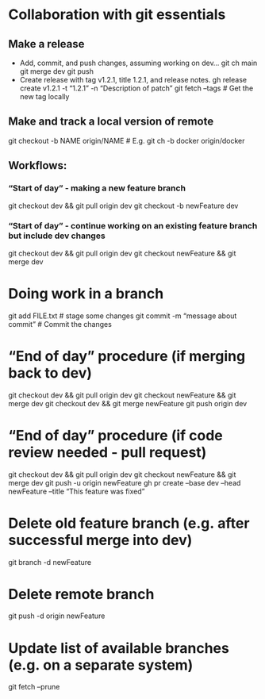# Collaboration with git essentials


## Make a release

- Add, commit, and push changes, assuming working on dev...
git ch main
git merge dev
git push
- Create release with tag v1.2.1, title 1.2.1, and release notes.
gh release create v1.2.1 -t "1.2.1" -n "Description of patch"
git fetch --tags	# Get the new tag locally

## Make and track a local version of remote
git checkout -b NAME origin/NAME	# E.g. git ch -b docker origin/docker

## Workflows:

### "Start of day" - making a new feature branch
git checkout dev && git pull origin dev
git checkout -b newFeature dev

### "Start of day" - continue working on an existing feature branch but include dev changes
git checkout dev && git pull origin dev
git checkout newFeature && git merge dev

# Doing work in a branch
git add FILE.txt	# stage some changes
git commit -m "message about commit"	# Commit the changes

# "End of day" procedure (if merging back to dev)
git checkout dev && git pull origin dev
git checkout newFeature && git merge dev
git checkout dev && git merge newFeature
git push origin dev

# "End of day" procedure (if code review needed - pull request)
git checkout dev && git pull origin dev
git checkout newFeature && git merge dev
git push -u origin newFeature
gh pr create --base dev --head newFeature --title "This feature was fixed"

# Delete old feature branch (e.g. after successful merge into dev)
git branch -d newFeature

# Delete remote branch
git push -d origin newFeature

# Update list of available branches (e.g. on a separate system)
git fetch --prune
